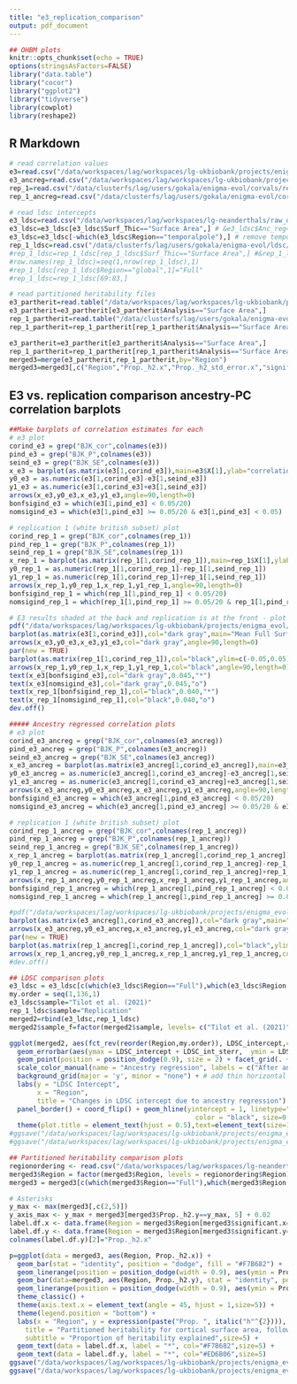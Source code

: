 ```yaml
---
title: "e3_replication_comparison"
output: pdf_document
---
```


```r
## OHBM plots
knitr::opts_chunk$set(echo = TRUE)
options(stringsAsFactors=FALSE)
library("data.table")
library("cocor")
library("ggplot2")
library("tidyverse")
library(cowplot)
library(reshape2)
```

## R Markdown

```r
# read correlation values
e3=read.csv("/data/workspaces/lag/workspaces/lg-ukbiobank/projects/enigma_evol/enigma_evo/evolution/ohbm/original_corvalues_Mean_Full_SurfArea_BJK.csv")
e3_ancreg=read.csv("/data/workspaces/lag/workspaces/lg-ukbiobank/projects/enigma_evol/enigma_evo/evolution/ohbm/ancestryregressed_corvalues_Mean_Full_SurfArea_BJK.csv")
rep_1=read.csv("/data/clusterfs/lag/users/gokala/enigma-evol/corvals/replication/surface/corvalues_surface_Full_replication_BJK.csv")
rep_1_ancreg=read.csv("/data/clusterfs/lag/users/gokala/enigma-evol/corvals/ancreg_replication/surface/corvalues_surface_Full_replication_ancreg.Rdata_ancreg_BJK.csv")

# read ldsc intercepts
e3_ldsc=read.csv("/data/workspaces/lag/workspaces/lg-neanderthals/raw_data/ENIGMA-EVO/MA6/LDSC/MA6_LDSC_intercepts_before_after_Phase3_ancreg_Rdata_based_noGC.csv")
e3_ldsc=e3_ldsc[e3_ldsc$Surf_Thic=="Surface Area",] # &e3_ldsc$Anc_reg=="TRUE"
e3_ldsc=e3_ldsc[-which(e3_ldsc$Region=="temporalpole"),] # remove temporalpole, because it's not included in the replication study
rep_1_ldsc=read.csv("/data/clusterfs/lag/users/gokala/enigma-evol/ldsc/replication_LDSC_intercepts_w_and_wo_ancreg.csv")
#rep_1_ldsc=rep_1_ldsc[rep_1_ldsc$Surf_Thic=="Surface Area",] #&rep_1_ldsc$Anc_reg=="TRUE"
#row.names(rep_1_ldsc)=seq(1,nrow(rep_1_ldsc),1)
#rep_1_ldsc[rep_1_ldsc$Region=="global",1]="Full"
#rep_1_ldsc=rep_1_ldsc[69:83,]

# read partitioned heritability files
e3_partherit=read.table("/data/workspaces/lag/workspaces/lg-ukbiobank/projects/enigma_evol/enigma_evo/evolution/ohbm/HSE_7pcw_active_merged_results_FDR35.txt",header=T,sep="\t")
e3_partherit=e3_partherit[e3_partherit$Analysis=="Surface Area",]
rep_1_partherit=read.table("/data/clusterfs/lag/users/gokala/enigma-evol/partherit/results_tables/replication_v1/HSE_7pcw_active_merged_results_FDR35.txt",header=T,sep="\t")
rep_1_partherit=rep_1_partherit[rep_1_partherit$Analysis=="Surface Area",]

e3_partherit=e3_partherit[e3_partherit$Analysis=="Surface Area",]
rep_1_partherit=rep_1_partherit[rep_1_partherit$Analysis=="Surface Area",]
merged3=merge(e3_partherit,rep_1_partherit,by="Region")
merged3=merged3[,c("Region","Prop._h2.x","Prop._h2_std_error.x","significant.x","Prop._h2.y","Prop._h2_std_error.y","significant.y")]
```

## E3 vs. replication comparison ancestry-PC correlation barplots

```r

##Make barplots of correlation estimates for each
# e3 plot
corind_e3 = grep("BJK_cor",colnames(e3))
pind_e3 = grep("BJK_P",colnames(e3))
seind_e3 = grep("BJK_SE",colnames(e3))
x_e3 = barplot(as.matrix(e3[1,corind_e3]),main=e3$X[1],ylab="correlation coefficient",xlab="Ancestry PC",names.arg=paste0("PC",seq(1,20)),ylim=c(-0.05,0.05))
y0_e3 = as.numeric(e3[1,corind_e3]-e3[1,seind_e3])
y1_e3 = as.numeric(e3[1,corind_e3]+e3[1,seind_e3])
arrows(x_e3,y0_e3,x_e3,y1_e3,angle=90,length=0)
bonfsigind_e3 = which(e3[1,pind_e3] < 0.05/20)
nomsigind_e3 = which(e3[1,pind_e3] >= 0.05/20 & e3[1,pind_e3] < 0.05)

# replication 1 (white british subset) plot
corind_rep_1 = grep("BJK_cor",colnames(rep_1))
pind_rep_1 = grep("BJK_P",colnames(rep_1))
seind_rep_1 = grep("BJK_SE",colnames(rep_1))
x_rep_1 = barplot(as.matrix(rep_1[1,corind_rep_1]),main=rep_1$X[1],ylab="correlation coefficient",xlab="Ancestry PC",names.arg=paste0("PC",seq(1,20)),ylim=c(-0.05,0.05))
y0_rep_1 = as.numeric(rep_1[1,corind_rep_1]-rep_1[1,seind_rep_1])
y1_rep_1 = as.numeric(rep_1[1,corind_rep_1]+rep_1[1,seind_rep_1])
arrows(x_rep_1,y0_rep_1,x_rep_1,y1_rep_1,angle=90,length=0)
bonfsigind_rep_1 = which(rep_1[1,pind_rep_1] < 0.05/20)
nomsigind_rep_1 = which(rep_1[1,pind_rep_1] >= 0.05/20 & rep_1[1,pind_rep_1] < 0.05)

# E3 results shaded at the back and replication is at the front - plot & save
pdf("/data/workspaces/lag/workspaces/lg-ukbiobank/projects/enigma_evol/enigma_evo/evolution/results/plots/ancestry_correlations/raw/corvalues_e3_vs_replication_comparison.pdf", width = 8, height = 4)
barplot(as.matrix(e3[1,corind_e3]),col="dark gray",main="Mean Full Surface Area",ylab="correlation coefficient",xlab="Ancestry PC",names.arg=paste0("PC",seq(1,20)),ylim=c(-0.05,0.05),border=NA, yaxp = c(-0.05,0.05,2),las=2,cex.names=0.75)
arrows(x_e3,y0_e3,x_e3,y1_e3,col="dark gray",angle=90,length=0)
par(new = TRUE)
barplot(as.matrix(rep_1[1,corind_rep_1]),col="black",ylim=c(-0.05,0.05), yaxp = c(-0.05,0.05,2),las=2, xaxt="n")
arrows(x_rep_1,y0_rep_1,x_rep_1,y1_rep_1,col="black",angle=90,length=0)
text(x_e3[bonfsigind_e3],col="dark gray",0.045,"*")
text(x_e3[nomsigind_e3],col="dark gray",0.045,"o")
text(x_rep_1[bonfsigind_rep_1],col="black",0.040,"*")
text(x_rep_1[nomsigind_rep_1],col="black",0.040,"o")
dev.off()

##### Ancestry regressed correlation plots
# e3 plot
corind_e3_ancreg = grep("BJK_cor",colnames(e3_ancreg))
pind_e3_ancreg = grep("BJK_P",colnames(e3_ancreg))
seind_e3_ancreg = grep("BJK_SE",colnames(e3_ancreg))
x_e3_ancreg = barplot(as.matrix(e3_ancreg[1,corind_e3_ancreg]),main=e3_ancreg$X[1],ylab="correlation coefficient",xlab="Ancestry PC",names.arg=paste0("PC",seq(1,20)),ylim=c(-0.05,0.05))
y0_e3_ancreg = as.numeric(e3_ancreg[1,corind_e3_ancreg]-e3_ancreg[1,seind_e3_ancreg])
y1_e3_ancreg = as.numeric(e3_ancreg[1,corind_e3_ancreg]+e3_ancreg[1,seind_e3_ancreg])
arrows(x_e3_ancreg,y0_e3_ancreg,x_e3_ancreg,y1_e3_ancreg,angle=90,length=0)
bonfsigind_e3_ancreg = which(e3_ancreg[1,pind_e3_ancreg] < 0.05/20)
nomsigind_e3_ancreg = which(e3_ancreg[1,pind_e3_ancreg] >= 0.05/20 & e3_ancreg[1,pind_e3_ancreg] < 0.05)

# replication 1 (white british subset) plot
corind_rep_1_ancreg = grep("BJK_cor",colnames(rep_1_ancreg))
pind_rep_1_ancreg = grep("BJK_P",colnames(rep_1_ancreg))
seind_rep_1_ancreg = grep("BJK_SE",colnames(rep_1_ancreg))
x_rep_1_ancreg = barplot(as.matrix(rep_1_ancreg[1,corind_rep_1_ancreg]),main=rep_1_ancreg$X[1],ylab="correlation coefficient",xlab="Ancestry PC",names.arg=paste0("PC",seq(1,20)),ylim=c(-0.05,0.05))
y0_rep_1_ancreg = as.numeric(rep_1_ancreg[1,corind_rep_1_ancreg]-rep_1_ancreg[1,seind_rep_1_ancreg])
y1_rep_1_ancreg = as.numeric(rep_1_ancreg[1,corind_rep_1_ancreg]+rep_1_ancreg[1,seind_rep_1_ancreg])
arrows(x_rep_1_ancreg,y0_rep_1_ancreg,x_rep_1_ancreg,y1_rep_1_ancreg,angle=90,length=0)
bonfsigind_rep_1_ancreg = which(rep_1_ancreg[1,pind_rep_1_ancreg] < 0.05/20)
nomsigind_rep_1_ancreg = which(rep_1_ancreg[1,pind_rep_1_ancreg] >= 0.05/20 & rep_1_ancreg[1,pind_rep_1_ancreg] < 0.05)

#pdf("/data/workspaces/lag/workspaces/lg-ukbiobank/projects/enigma_evol/enigma_evo/evolution/ohbm/ancreg_corvalues_e3_vs_replication_darkgray.pdf", width = 8, height = 4)
barplot(as.matrix(e3_ancreg[1,corind_e3_ancreg]),col="dark gray",main="Mean Full Surface Area",ylab="correlation coefficient",xlab="Ancestry PC",names.arg=paste0("PC",seq(1,20)),ylim=c(-0.05,0.05),border=NA, yaxp = c(-0.05,0.05,2),las=2,cex.names=0.75)
arrows(x_e3_ancreg,y0_e3_ancreg,x_e3_ancreg,y1_e3_ancreg,col="dark gray",angle=90,length=0)
par(new = TRUE)
barplot(as.matrix(rep_1_ancreg[1,corind_rep_1_ancreg]),col="black",ylim=c(-0.05,0.05), yaxp = c(-0.05,0.05,2),las=2, xaxt="n")
arrows(x_rep_1_ancreg,y0_rep_1_ancreg,x_rep_1_ancreg,y1_rep_1_ancreg,col="black",angle=90,length=0)
#dev.off()

```

```r

## LDSC comparison plots
e3_ldsc = e3_ldsc[c(which(e3_ldsc$Region=="Full"),which(e3_ldsc$Region!="Full")),] # move Full to the top
my.order = seq(1,136,1)
e3_ldsc$sample="Tilot et al. (2021)"
rep_1_ldsc$sample="Replication"
merged2=rbind(e3_ldsc,rep_1_ldsc)
merged2$sample_f=factor(merged2$sample, levels= c("Tilot et al. (2021)","Replication"))

ggplot(merged2, aes(fct_rev(reorder(Region,my.order)), LDSC_intercept,color=Anc_reg)) + 
  geom_errorbar(aes(ymax = LDSC_intercept + LDSC_int_sterr,  ymin = LDSC_intercept - LDSC_int_sterr), position = position_dodge(0.9),width=0) +
  geom_point(position = position_dodge(0.9), size = 2) + facet_grid(. ~ sample_f) +
  scale_color_manual(name = "Ancestry regression", labels = c("After ancestry regression", "Prior to ancestry regression"),values=c("#af8dc3", "#7fbf7b")) +
  background_grid(major = 'y', minor = "none") + # add thin horizontal lines 
  labs(y = "LDSC Intercept", 
       x = "Region", 
       title = "Changes in LDSC intercept due to ancestry regression") + 
  panel_border() + coord_flip() + geom_hline(yintercept = 1, linetype="dotted", 
                                               color = "black", size=0.5) +
  theme(plot.title = element_text(hjust = 0.5),text=element_text(size=17))
#ggsave("/data/workspaces/lag/workspaces/lg-ukbiobank/projects/enigma_evol/enigma_evo/evolution/ohbm/plots/e3_rep_LDSC_intercepts_before_after_ancreg_w_errorbars_surfaceArea4.pdf", width = 9, height = 9, unit = "in")
#ggsave("/data/workspaces/lag/workspaces/lg-ukbiobank/projects/enigma_evol/enigma_evo/evolution/ohbm/plots/e3_rep_LDSC_intercepts_before_after_ancreg_w_errorbars_surfaceArea6.png", unit = "in",dpi = 400)
```

```r
## Partitioned heritability comparison plots
regionordering <- read.csv("/data/workspaces/lag/workspaces/lg-neanderthals/raw_data/ENIGMA-EVO/MA6/Cerebral_Cortex_revisions/plotting/freesurfer_orderandcolor.csv")
merged3$Region = factor(merged3$Region, levels = regionordering$Region)
merged3 = merged3[c(which(merged3$Region=="Full"),which(merged3$Region!="Full")),] # move Full to the top

# Asterisks
y_max <- max(merged3[,c(2,5)])
y_axis_max <- y_max + merged3[merged3$Prop._h2.y==y_max, 5] + 0.02
label.df.x <- data.frame(Region = merged3$Region[merged3$significant.x=="Yes"],Prop._h2.x=merged3$Prop._h2.x[merged3$significant.x=="Yes"]+0.07)
label.df.y <- data.frame(Region = merged3$Region[merged3$significant.y=="Yes"],Prop._h2.y=merged3$Prop._h2.y[merged3$significant.y=="Yes"]+0.09)
colnames(label.df.y)[2]="Prop._h2.x"

p=ggplot(data = merged3, aes(Region, Prop._h2.x)) +
  geom_bar(stat = "identity", position = "dodge", fill = "#F7B682") +
  geom_linerange(position = position_dodge(width = 0.9), aes(ymin = Prop._h2.x - Prop._h2_std_error.x, ymax = Prop._h2.x + Prop._h2_std_error.x),color="#F7B682") +
  geom_bar(data=merged3, aes(Region, Prop._h2.y), stat = "identity", position = "dodge", fill = "#ED6B06") +
  geom_linerange(position = position_dodge(width = 0.9), aes(ymin = Prop._h2.y - Prop._h2_std_error.y, ymax = Prop._h2.y + Prop._h2_std_error.y),color="#ED6B06") +
  theme_classic() +
  theme(axis.text.x = element_text(angle = 45, hjust = 1,size=5)) +
  theme(legend.position = "bottom") +
  labs(x = "Region", y = expression(paste("Prop. ", italic("h"^{2}))),
    title = "Partitioned heritability for cortical surface area, following ancestry regression",
    subtitle = "Proportion of heritability explained",size=5) +
  geom_text(data = label.df.x, label = "*", col="#F7B682",size=5) +
  geom_text(data = label.df.y, label = "*", col="#ED6B06",size=5)
ggsave("/data/workspaces/lag/workspaces/lg-ukbiobank/projects/enigma_evol/enigma_evo/evolution/ohbm/plots/e3_rep_partherit_w_errorbars_surfaceArea_mpi_colors.pdf", width = 9, height = 6, unit = "in")
ggsave("/data/workspaces/lag/workspaces/lg-ukbiobank/projects/enigma_evol/enigma_evo/evolution/ohbm/plots/e3_rep_partherit_w_errorbars_surfaceArea_mpi_colors4.png", width = 16, height = 9, dpi = 500, device="png",scale=0.3)
```